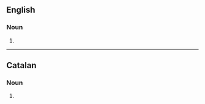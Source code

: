 ==English==

===Noun===
{{head|en|noun form}}

# {{plural of|en|ossicle}}

----

==Catalan==

===Noun===
{{head|ca|noun form}}

# {{plural of|ca|ossicle}}